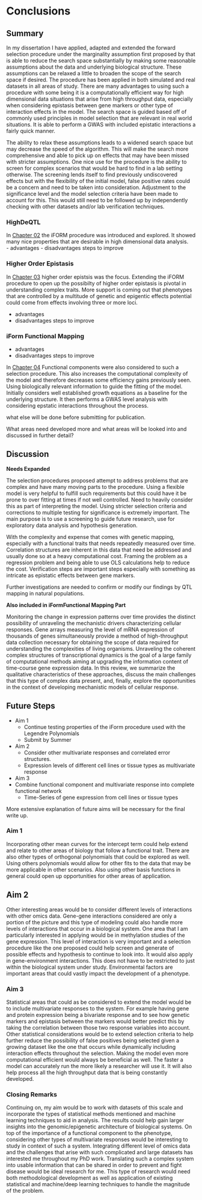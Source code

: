 # Conclusions

## Summary

<p> In my dissertation I have applied, adapted and extended the forward selection procedure under the marginality assumption first proposed by \cite{hao2014interaction} that is able to reduce the search space substantially by making some reasonable assumptions about the data and underlying biological structure.  These assumptions can be relaxed a little to broaden the scope of the search space if desired. The procedure has been applied in both simulated and real datasets in all areas of study.  There are many advantages to using such a procedure with some being it is a computationally efficient way for high dimensional data situations that arise from high throughput data, especially when considering epistasis between gene markers or other type of interaction effects in the model.  The search space is guided based off of commonly used principles in model selection that are relevant in real world situations. It is able to perform a GWAS with included epistatic interactions a fairly quick manner.  </p>

<p> The ability to relax these assumptions leads to a widened search space but may decrease the speed of the algorithm.  This will make the search more comprehensive and able to pick up on effects that may have been missed with stricter assumptions.  One nice use for the procedure is the ability to screen for complex scenarios that would be hard to find in a lab setting otherwise.  The screening lends itself to find previously undiscovered effects but with the flexibility of the initial model, false positive rates could be a concern and need to be taken into consideration.  Adjustment to the significance level and the model selection criteria have been made to account for this.  This would still need to be followed up by independently checking with other datasets and/or lab verification techniques.  </p>




### HighDeQTL

In [Chapter 02](#highdeqtl) the iFORM procedure was introduced and explored.  It showed many nice properties that are desirable in high dimensional data analysis.   
 - advantages 
 - disadvantages
 steps to improve

### Higher Order Epistasis

In [Chapter 03](#higherorder) higher order epistsis was the focus.  Extending the iFORM procedure to open up the possibilty of higher order epistasis is pivotal in understanding complex traits. More support is coming out that phenotypes that are controlled by a multitude of genetic and epigentic effects potential could come from effects involving three or more loci.  

 - advantages 
 - disadvantages
 steps to improve



### iForm Functional Mapping
 - advantages 
 - disadvantages
 steps to improve

In [Chapter 04](#iformfunc)
Functional components were also considered to such a selection procedure.  This also increases the computational complexity of the model and therefore decreases some efficiency gains previously seen.  Using biologically relevant information to guide the fitting of the model.  Initially considers well established growth equations as a baseline for the underlying structure.  It then performs a GWAS level analysis with considering epstatic interactions throughout the process.  


what else will be done before submitting for publication.  

What areas need developed more and what areas will be looked into and discussed in further detail?


## Discussion

**Needs Expanded**

The selection procedures proposed attempt to address problems that are complex and have many moving parts to the procedure.  Using a flexible model is very helpful to fulfill such requirements but this could have it be prone to over fitting at times if not well controlled.  Need to heavily consider this as part of interpreting the model.  Using stricter selection criteria and corrections to multiple testing for significance is extremely important.  The main purpose is to use a screening to guide future research, use for exploratory data analysis and hypothesis generation.  

With the complexity and expense that comes with genetic mapping, especially with a functional traits that needs repeatedly measured over time.  Correlation structures are inherent in this data that need be addressed and usually done so at a heavy computational cost.  Framing the problem as a regression problem and being able to use OLS calculations help to reduce the cost.  Verification steps are important steps especially with something as intricate as epistatic effects between gene markers.

Further investigations are needed to confirm or modify our findings by QTL mapping in natural populations.



**Also included in iFormFunctional Mapping Part**

Monitoring the change in expression patterns over time provides the distinct possibility of unraveling the mechanistic drivers characterizing cellular responses. Gene arrays measuring the level of mRNA expression of thousands of genes simultaneously provide a method of high-throughput data collection necessary for obtaining the scope of data required for understanding the complexities of living organisms. Unraveling the coherent complex structures of transcriptional dynamics is the goal of a large family of computational methods aiming at upgrading the information content of time-course gene expression data. In this review, we summarize the qualitative characteristics of these approaches, discuss the main challenges that this type of complex data present, and, finally, explore the opportunities in the context of developing mechanistic models of cellular response. \cite{androulakis2007analysis}





## Future Steps

 - Aim 1
   - Continue testing properties of the iForm procedure used with the Legendre Polynomials
   - Submit by Summer

 - Aim 2
   - Consider other multivariate responses and correlated error structures.  
   - Expression levels of different cell lines or tissue types as multivariate response 

 - Aim 3
  - Combine functional component and multivariate response into complete functional network
    - Time-Series of gene expression from cell lines or tissue types

More extensive explanation of future aims will be necessary for the final write up.  



### Aim 1

Incorporating other mean curves for the intercept term could help extend and relate to other areas of biology that follow a functional trait.  There are also other types of orthogonal polynomials that could be explored as well.  Using others polynomials would allow for other fits to the data that may be more applicable in other scenarios.  Also using other basis functions in general could open up opportunities for other areas of application.  


## Aim 2
Other interesting areas would be to consider different levels of interactions with other omics data.  Gene-gene interactions considered are only a portion of the picture and this type of modeling could also handle more levels of interactions that occur in a biological system.  One area that I am particularly interested in applying would be in methylation studies of the gene expression.  This level of interaction is very important and a selection procedure like the one proposed could help screen and generate of possible effects and hypothesis to continue to look into.  It would also apply in gene-environment interactions.  This does not have to be restricted to just within the biological system under study.  Environmental factors are important areas that could vastly impact the development of a phenotype.  


### Aim 3

Statistical areas that could as be considered to extend the model would be to include multivariate responses to the system.  For example having gene and protein expression being a bivariate response and to see how genetic markers and epistasis between the markers would better predict this by taking the correlation between those two response variables into account.  Other statistical considerations would be to extend selection criteria to help further reduce the possibility of false positives being selected given a growing dataset like the one that occurs while dynamically including interaction effects throughout the selection.  Making the model even more computational efficient would always be beneficial as well.  The faster a model can accurately run the more likely a researcher will use it.  It will also help process all the high throughput data that is being constantly developed.  

### Closing Remarks

Continuing on, my aim would be to work with datasets of this scale and incorporate the types of statistical methods mentioned and machine learning techniques to aid in analysis. The results could help gain larger insights into the genomic/epigenetic architecture of biological systems. On top of the importance of a functional component to the phenotype, considering other types of multivariate responses would be interesting to study in context of such a system. Integrating different level of omics data and the challenges that arise with such complicated and large datasets has interested me throughout my PhD work. Translating such a complex system into usable information that can be shared in order to prevent and fight disease would be ideal research for me. This type of research would need both methodological development as well as application of existing statistical and machine/deep learning techniques to handle the magnitude of the problem.

